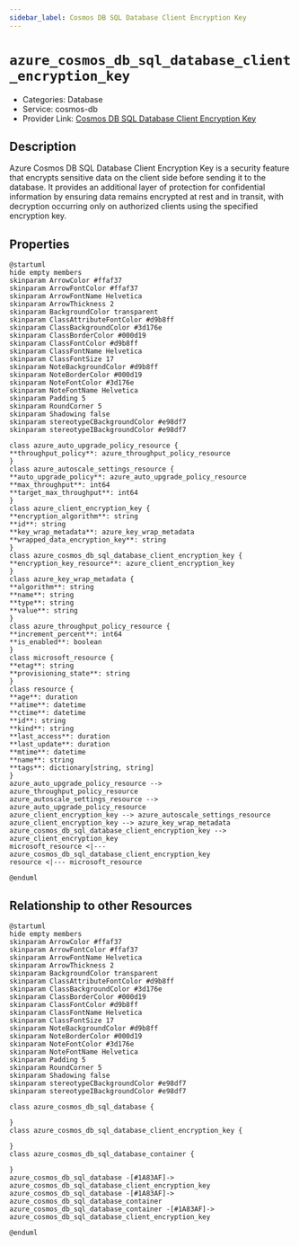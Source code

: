 ```yaml
---
sidebar_label: Cosmos DB SQL Database Client Encryption Key
---
```


# `azure_cosmos_db_sql_database_client_encryption_key`

- Categories: Database
- Service: cosmos-db
- Provider Link: [Cosmos DB SQL Database Client Encryption Key](https://learn.microsoft.com/en-us/azure/cosmos-db/how-to-setup-client-side-encryption)

## Description
Azure Cosmos DB SQL Database Client Encryption Key is a security feature that encrypts sensitive data on the client side before sending it to the database. It provides an additional layer of protection for confidential information by ensuring data remains encrypted at rest and in transit, with decryption occurring only on authorized clients using the specified encryption key.

## Properties
<ZoomPanPinch>

```kroki imgType="plantuml" imgAlt="Diagram of Cosmos DB SQL Database Client Encryption Key data model"
@startuml
hide empty members
skinparam ArrowColor #ffaf37
skinparam ArrowFontColor #ffaf37
skinparam ArrowFontName Helvetica
skinparam ArrowThickness 2
skinparam BackgroundColor transparent
skinparam ClassAttributeFontColor #d9b8ff
skinparam ClassBackgroundColor #3d176e
skinparam ClassBorderColor #000d19
skinparam ClassFontColor #d9b8ff
skinparam ClassFontName Helvetica
skinparam ClassFontSize 17
skinparam NoteBackgroundColor #d9b8ff
skinparam NoteBorderColor #000d19
skinparam NoteFontColor #3d176e
skinparam NoteFontName Helvetica
skinparam Padding 5
skinparam RoundCorner 5
skinparam Shadowing false
skinparam stereotypeCBackgroundColor #e98df7
skinparam stereotypeIBackgroundColor #e98df7

class azure_auto_upgrade_policy_resource {
**throughput_policy**: azure_throughput_policy_resource
}
class azure_autoscale_settings_resource {
**auto_upgrade_policy**: azure_auto_upgrade_policy_resource
**max_throughput**: int64
**target_max_throughput**: int64
}
class azure_client_encryption_key {
**encryption_algorithm**: string
**id**: string
**key_wrap_metadata**: azure_key_wrap_metadata
**wrapped_data_encryption_key**: string
}
class azure_cosmos_db_sql_database_client_encryption_key {
**encryption_key_resource**: azure_client_encryption_key
}
class azure_key_wrap_metadata {
**algorithm**: string
**name**: string
**type**: string
**value**: string
}
class azure_throughput_policy_resource {
**increment_percent**: int64
**is_enabled**: boolean
}
class microsoft_resource {
**etag**: string
**provisioning_state**: string
}
class resource {
**age**: duration
**atime**: datetime
**ctime**: datetime
**id**: string
**kind**: string
**last_access**: duration
**last_update**: duration
**mtime**: datetime
**name**: string
**tags**: dictionary[string, string]
}
azure_auto_upgrade_policy_resource --> azure_throughput_policy_resource
azure_autoscale_settings_resource --> azure_auto_upgrade_policy_resource
azure_client_encryption_key --> azure_autoscale_settings_resource
azure_client_encryption_key --> azure_key_wrap_metadata
azure_cosmos_db_sql_database_client_encryption_key --> azure_client_encryption_key
microsoft_resource <|--- azure_cosmos_db_sql_database_client_encryption_key
resource <|--- microsoft_resource

@enduml
```

</ZoomPanPinch>


## Relationship to other Resources
<ZoomPanPinch>

```kroki imgType="plantuml" imgAlt="Diagram of Cosmos DB SQL Database Client Encryption Key resource relationships"
@startuml
hide empty members
skinparam ArrowColor #ffaf37
skinparam ArrowFontColor #ffaf37
skinparam ArrowFontName Helvetica
skinparam ArrowThickness 2
skinparam BackgroundColor transparent
skinparam ClassAttributeFontColor #d9b8ff
skinparam ClassBackgroundColor #3d176e
skinparam ClassBorderColor #000d19
skinparam ClassFontColor #d9b8ff
skinparam ClassFontName Helvetica
skinparam ClassFontSize 17
skinparam NoteBackgroundColor #d9b8ff
skinparam NoteBorderColor #000d19
skinparam NoteFontColor #3d176e
skinparam NoteFontName Helvetica
skinparam Padding 5
skinparam RoundCorner 5
skinparam Shadowing false
skinparam stereotypeCBackgroundColor #e98df7
skinparam stereotypeIBackgroundColor #e98df7

class azure_cosmos_db_sql_database {

}
class azure_cosmos_db_sql_database_client_encryption_key {

}
class azure_cosmos_db_sql_database_container {

}
azure_cosmos_db_sql_database -[#1A83AF]-> azure_cosmos_db_sql_database_client_encryption_key
azure_cosmos_db_sql_database -[#1A83AF]-> azure_cosmos_db_sql_database_container
azure_cosmos_db_sql_database_container -[#1A83AF]-> azure_cosmos_db_sql_database_client_encryption_key

@enduml
```

</ZoomPanPinch>




